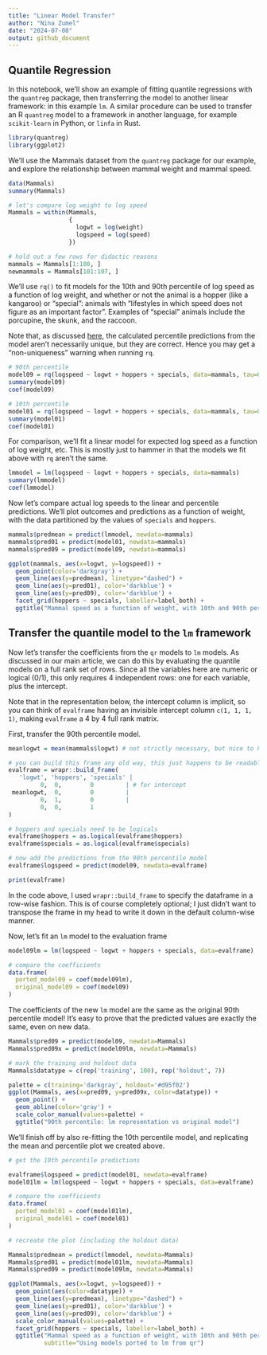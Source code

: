 ```yaml
---
title: "Linear Model Transfer"
author: "Nina Zumel"
date: "2024-07-08"
output: github_document
---
```


## Quantile Regression

In this notebook, we'll show an example of fitting quantile regressions with the `quantreg` package, 
then transferring the model to another linear framework: in this example `lm`. A similar procedure can be used 
to transfer an R `quantreg` model to a framework in another language, for example `scikit-learn` in Python, or `linfa` in Rust.

```r
library(quantreg)
library(ggplot2)
```

We'll use the Mammals dataset from the `quantreg` package for our example, and explore the relationship between mammal weight and mammal speed.

```r

data(Mammals)
summary(Mammals)

# let's compare log weight to log speed
Mammals = within(Mammals, 
                 {
                   logwt = log(weight)
                   logspeed = log(speed)
                 })

# hold out a few rows for didactic reasons
mammals = Mammals[1:100, ]
newmammals = Mammals[101:107, ]

```

We'll use `rq()` to fit models for the 10th and 90th percentile of log speed as a function of log weight, and whether or not the animal is a hopper (like a kangaroo) or "special": animals with "lifestyles in which speed does not figure as an important factor". Examples of "special" animals include the porcupine, the skunk, and the raccoon.

Note that, as discussed [here](http://www.econ.uiuc.edu/~roger/research/rq/FAQ), the calculated percentile predictions from the model aren't necessarily unique, but they are correct. Hence you may get a "non-uniqueness" warning when running `rq`.


```r
# 90th percentile
model09 = rq(logspeed ~ logwt + hoppers + specials, data=mammals, tau=0.9)
summary(model09)
coef(model09)

# 10th percentile
model01 = rq(logspeed ~ logwt + hoppers + specials, data=mammals, tau=0.1)
summary(model01)
coef(model01)

```

For comparison, we'll fit a linear model for expected log speed as a function of log weight, etc. This is mostly just to hammer in that the models we fit above with `rq` aren't the same.

```r
lmmodel = lm(logspeed ~ logwt + hoppers + specials, data=mammals)
summary(lmmodel)
coef(lmmodel)

```

Now let's compare actual log speeds to the linear and percentile predictions. We'll plot outcomes and predictions as a function of weight, with the data partitioned by the values of `specials` and `hoppers`.

```r
mammals$predmean = predict(lmmodel, newdata=mammals)
mammals$pred01 = predict(model01, newdata=mammals)
mammals$pred09 = predict(model09, newdata=mammals)

ggplot(mammals, aes(x=logwt, y=logspeed)) + 
  geom_point(color='darkgray') + 
  geom_line(aes(y=predmean), linetype="dashed") + 
  geom_line(aes(y=pred01), color='darkblue') +
  geom_line(aes(y=pred09), color='darkblue') + 
  facet_grid(hoppers ~ specials, labeller=label_both) + 
  ggtitle("Mammal speed as a function of weight, with 10th and 90th percentiles")


```


## Transfer the quantile model to the `lm` framework

Now let's transfer the coefficients from the `qr` models to `lm` models. As discussed in our main article, we can
do this by evaluating the quantile models on a full rank set of rows. Since all the variables here are numeric or logical (0/1), this only requires 4 independent rows: one for each variable, plus the intercept. 

Note that in the representation below, the intercept column is implicit, so you can think of `evalframe` having an invisible intercept column `c(1, 1, 1, 1)`, making `evalframe` a 4 by 4 full rank matrix.

First, transfer the 90th percentile model.

```r
meanlogwt = mean(mammals$logwt) # not strictly necessary, but nice to keep the value in range

# you can build this frame any old way, this just happens to be readable
evalframe = wrapr::build_frame(
   'logwt', 'hoppers', 'specials' |
         0,  0,        0         | # for intercept
 meanlogwt,  0,        0         |
         0,  1,        0         |
         0,  0,        1
)

# hoppers and specials need to be logicals
evalframe$hoppers = as.logical(evalframe$hoppers)
evalframe$specials = as.logical(evalframe$specials)

# now add the predictions from the 90th percentile model
evalframe$logspeed = predict(model09, newdata=evalframe)

print(evalframe)
```

In the code above, I used `wrapr::build_frame` to specify the dataframe in a row-wise fashion. This is of course completely optional; I just didn't want to transpose the frame in my head to write it down in the default column-wise manner.

Now, let's fit an `lm` model to the evaluation frame

```r
model09lm = lm(logspeed ~ logwt + hoppers + specials, data=evalframe)

# compare the coefficients
data.frame(
  ported_model09 = coef(model09lm),
  original_model09 = coef(model09)
)

```

The coefficients of the new `lm` model are the same as the original 90th percentile model!
It's easy to prove that the predicted values are exactly the same, even on new data.

```r
Mammals$pred09 = predict(model09, newdata=Mammals)
Mammals$pred09x = predict(model09lm, newdata=Mammals)

# mark the training and holdout data
Mammals$datatype = c(rep('training', 100), rep('holdout', 7))

palette = c(training='darkgray', holdout='#d95f02')
ggplot(Mammals, aes(x=pred09, y=pred09x, color=datatype)) +
  geom_point() +
  geom_abline(color='gray') + 
  scale_color_manual(values=palette) + 
  ggtitle("90th percentile: lm representation vs original model")

```

We'll finish off by also re-fitting the 10th percentile model, and replicating the mean and percentile plot we created above.

```r
# get the 10th percentile predictions

evalframe$logspeed = predict(model01, newdata=evalframe)
model01lm = lm(logspeed ~ logwt + hoppers + specials, data=evalframe)

# compare the coefficients
data.frame(
  ported_model01 = coef(model01lm),
  original_model01 = coef(model01)
)
```

```r
# recreate the plot (including the holdout data)

Mammals$predmean = predict(lmmodel, newdata=Mammals)
Mammals$pred01 = predict(model01lm, newdata=Mammals)
Mammals$pred09 = predict(model09lm, newdata=Mammals)

ggplot(Mammals, aes(x=logwt, y=logspeed)) + 
  geom_point(aes(color=datatype)) + 
  geom_line(aes(y=predmean), linetype="dashed") + 
  geom_line(aes(y=pred01), color='darkblue') +
  geom_line(aes(y=pred09), color='darkblue') + 
  scale_color_manual(values=palette) + 
  facet_grid(hoppers ~ specials, labeller=label_both) + 
  ggtitle("Mammal speed as a function of weight, with 10th and 90th percentiles",
          subtitle="Using models ported to lm from qr")

```
